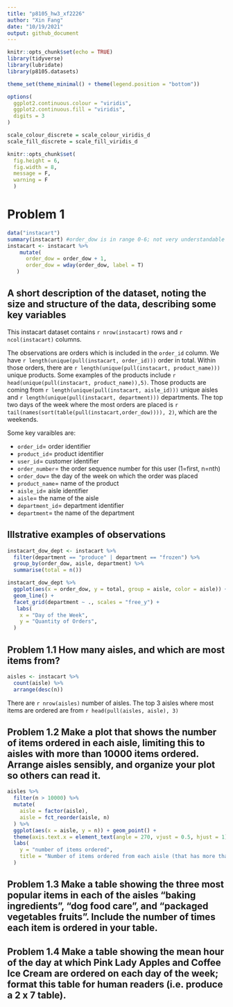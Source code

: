 ```yaml
---
title: "p8105_hw3_xf2226"
author: "Xin Fang"
date: "10/19/2021"
output: github_document
---
```


```r
knitr::opts_chunk$set(echo = TRUE)
library(tidyverse)
library(lubridate)
library(p8105.datasets)

theme_set(theme_minimal() + theme(legend.position = "bottom"))

options(
  ggplot2.continuous.colour = "viridis",
  ggplot2.continuous.fill = "viridis",
  digits = 3
)

scale_colour_discrete = scale_colour_viridis_d
scale_fill_discrete = scale_fill_viridis_d 

knitr::opts_chunk$set(
  fig.height = 6,
  fig.width = 8,
  message = F,
  warning = F 
  )
```

# Problem 1 
```r
data("instacart")
summary(instacart) #order_dow is in range 0-6; not very understandable
instacart <- instacart %>% 
    mutate(
      order_dow = order_dow + 1,
      order_dow = wday(order_dow, label = T)
   ) 
```
## A short description of the dataset, noting the size and structure of the data, describing some key variables
This instacart dataset contains `r nrow(instacart)` rows and `r ncol(instacart)` columns. 

The observations are orders which is included in the `order_id` column. We have `r length(unique(pull(instacart, order_id)))` order in total. Within those orders, there are `r length(unique(pull(instacart, product_name)))` unique products. Some examples of the products include `r head(unique(pull(instacart, product_name)),5)`. Those products are coming from `r length(unique(pull(instacart, aisle_id)))` unique aisles and `r length(unique(pull(instacart, department)))` departments. The top two days of the week where the most orders are placed is `r tail(names(sort(table(pull(instacart,order_dow)))), 2)`, which are the weekends. 

Some key varaibles are: 

* `order_id`= order identifier
* `product_id`= product identifier
* `user_id`= customer identifier
* `order_number`= the order sequence number for this user (1=first, n=nth)
* `order_dow`= the day of the week on which the order was placed
* `product_name`= name of the product
* `aisle_id`= aisle identifier
* `aisle`= the name of the aisle
* `department_id`= department identifier
* `department`= the name of the department

## Illstrative examples of observations
```r
instacart_dow_dept <- instacart %>% 
  filter(department == "produce" | department == "frozen") %>% 
  group_by(order_dow, aisle, department) %>% 
  summarise(total = n())

instacart_dow_dept %>% 
  ggplot(aes(x = order_dow, y = total, group = aisle, color = aisle)) + 
  geom_line() +
  facet_grid(department ~ ., scales = "free_y") +
   labs(
    x = "Day of the Week",
    y = "Quantity of Orders",
  )
```

## Problem 1.1 How many aisles, and which are most items from?
```r
aisles <- instacart %>% 
  count(aisle) %>% 
  arrange(desc(n))
```
There are `r nrow(aisles)` number of aisles. The top 3 aisles where most items are ordered are from `r head(pull(aisles, aisle), 3)`

## Problem 1.2 Make a plot that shows the number of items ordered in each aisle, limiting this to aisles with more than 10000 items ordered. Arrange aisles sensibly, and organize your plot so others can read it.
```r
aisles %>%
  filter(n > 10000) %>% 
  mutate(
    aisle = factor(aisle),
    aisle = fct_reorder(aisle, n)
  ) %>% 
  ggplot(aes(x = aisle, y = n)) + geom_point() +
  theme(axis.text.x = element_text(angle = 270, vjust = 0.5, hjust = 1)) + 
  labs(
    y = "number of items ordered", 
    title = "Number of items ordered from each aisle (that has more than 10000 items ordered)"
  )

```


## Problem 1.3 Make a table showing the three most popular items in each of the aisles “baking ingredients”, “dog food care”, and “packaged vegetables fruits”. Include the number of times each item is ordered in your table.

## Problem 1.4 Make a table showing the mean hour of the day at which Pink Lady Apples and Coffee Ice Cream are ordered on each day of the week; format this table for human readers (i.e. produce a 2 x 7 table).
